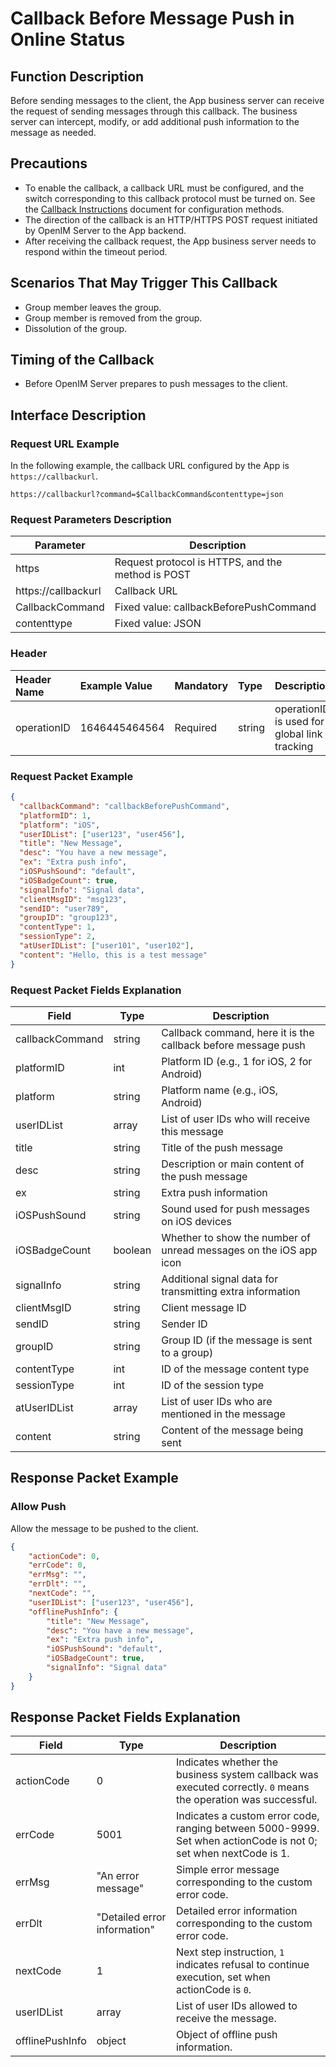 # Callback Before Message Push in Online Status

## Function Description
Before sending messages to the client, the App business server can receive the request of sending messages through this callback. The business server can intercept, modify, or add additional push information to the message as needed.

## Precautions
- To enable the callback, a callback URL must be configured, and the switch corresponding to this callback protocol must be turned on. See the [Callback Instructions](../introduction) document for configuration methods.
- The direction of the callback is an HTTP/HTTPS POST request initiated by OpenIM Server to the App backend.
- After receiving the callback request, the App business server needs to respond within the timeout period.

## Scenarios That May Trigger This Callback
- Group member leaves the group.
- Group member is removed from the group.
- Dissolution of the group.

## Timing of the Callback
- Before OpenIM Server prepares to push messages to the client.

## Interface Description

### Request URL Example
In the following example, the callback URL configured by the App is `https://callbackurl`.
```plaintext
https://callbackurl?command=$CallbackCommand&contenttype=json
```

### Request Parameters Description

| Parameter         | Description                                      |
|-------------------|--------------------------------------------------|
| https              | Request protocol is HTTPS, and the method is POST|
| https://callbackurl| Callback URL                                     |
| CallbackCommand   | Fixed value: callbackBeforePushCommand           |
| contenttype       | Fixed value: JSON                                |

### Header
| Header Name  | Example Value | Mandatory | Type   | Description                              |
|:-------------|:--------------|:----------|:-------|:-----------------------------------------|
| operationID  | 1646445464564 | Required  | string | operationID is used for global link tracking |

### Request Packet Example
```json
{
  "callbackCommand": "callbackBeforePushCommand",
  "platformID": 1,
  "platform": "iOS",
  "userIDList": ["user123", "user456"],
  "title": "New Message",
  "desc": "You have a new message",
  "ex": "Extra push info",
  "iOSPushSound": "default",
  "iOSBadgeCount": true,
  "signalInfo": "Signal data",
  "clientMsgID": "msg123",
  "sendID": "user789",
  "groupID": "group123",
  "contentType": 1,
  "sessionType": 2,
  "atUserIDList": ["user101", "user102"],
  "content": "Hello, this is a test message"
}
```

### Request Packet Fields Explanation

| Field            | Type    | Description                                      |
|------------------|---------|--------------------------------------------------|
| callbackCommand  | string  | Callback command, here it is the callback before message push |
| platformID       | int     | Platform ID (e.g., 1 for iOS, 2 for Android)     |
| platform         | string  | Platform name (e.g., iOS, Android)               |
| userIDList       | array   | List of user IDs who will receive this message   |
| title            | string  | Title of the push message                        |
| desc             | string  | Description or main content of the push message  |
| ex               | string  | Extra push information                           |
| iOSPushSound     | string  | Sound used for push messages on iOS devices      |
| iOSBadgeCount    | boolean | Whether to show the number of unread messages on the iOS app icon |
| signalInfo       | string  | Additional signal data for transmitting extra information |
| clientMsgID      | string  | Client message ID                                |
| sendID           | string  | Sender ID                                        |
| groupID          | string  | Group ID (if the message is sent to a group)     |
| contentType      | int     | ID of the message content type                   |
| sessionType      | int     | ID of the session type                           |
| atUserIDList     | array   | List of user IDs who are mentioned in the message|
| content          | string  | Content of the message being sent                |

## Response Packet Example

### Allow Push
Allow the message to be pushed to the client.

```json
{
    "actionCode": 0,
    "errCode": 0,
    "errMsg": "",
    "errDlt": "",
    "nextCode": "",
    "userIDList": ["user123", "user456"],
    "offlinePushInfo": {
        "title": "New Message",
        "desc": "You have a new message",
        "ex": "Extra push info",
        "iOSPushSound": "default",
        "iOSBadgeCount": true,
        "signalInfo": "Signal data"
    }
}
```

## Response Packet Fields Explanation

| Field           | Type                         | Description                                                                                                     |
|-----------------|------------------------------|-----------------------------------------------------------------------------------------------------------------|
| actionCode      | 0                            | Indicates whether the business system callback was executed correctly. `0` means the operation was successful.  |
| errCode         | 5001                         | Indicates a custom error code, ranging between 5000-9999. Set when actionCode is not 0; set when nextCode is 1. |
| errMsg          | "An error message"           | Simple error message corresponding to the custom error code.                                                    |
| errDlt          | "Detailed error information" | Detailed error information corresponding to the custom error code.                                              |
| nextCode        | 1                            | Next step instruction, `1` indicates refusal to continue execution, set when actionCode is `0`.                 |
| userIDList      | array                        | List of user IDs allowed to receive the message.                                                                |
| offlinePushInfo | object                       | Object of offline push information.                                                                             |